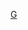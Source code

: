 {{CGroupH|name=Ghibli|desc=吉卜力工作室}}
<noinclude>[[Category:ACG公共轉換組模板|G]]</noinclude>
{{CItem|zh-cn:红猪;zh-tw:紅豬;zh-hk:飛天紅豬俠;zh-mo:飛天紅豬俠;zh-sg:红猪;zh-my:红猪|desc=default|original=}}
{{CItem|zh-cn:幽灵公主;zh-tw:魔法公主;zh-hk:幽靈公主;zh-mo:幽靈公主;zh-sg:魔法公主;zh-my:魔法公主|desc=default|original=}}
{{CItem|zh-cn:千与千寻;zh-tw:神隱少女;zh-hk:千與千尋;zh-mo:千與千尋;zh-sg:神隐少女;zh-my:神隐少女|desc=default|original=}}
{{CItem|zh-cn:哈尔的移动城堡;zh-tw:霍爾的移動城堡;zh-hk:哈爾移動城堡;zh-mo:哈爾移動城堡;zh-sg:哈尔的移动城堡;zh-my:哈尔的移动城堡|desc=default|original=}}
{{CItem|zh-cn:崖上的波妞;zh-tw:崖上的波妞;zh-hk:崖上的波兒;zh-mo:崖上的波兒;zh-sg:崖上的波妞;zh-my:崖上的波妞|desc=default|original=}}
{{CItem|zh-cn:高立的未来世界;zh-tw:未來少年柯南;zh-hk:高立的未來世界;zh-mo:高立的未來世界;zh-sg:未来少年柯南;zh-my:未来少年柯南|desc=default|original=}}
{{CItem|zh-cn:酵母君与鸡蛋公主;zh-tw:麵種與蛋姬;zh-hk:酵母君與雞蛋公主;zh-mo:酵母君與雞蛋公主;zh-sg:酵母与鸡蛋公主;zh-my:酵母与鸡蛋公主|desc=default|original=}}
{{CItem|zh-cn:梅伊与小猫巴士;zh-tw:梅與小貓巴士;zh-hk:大卷次子與小貓巴士;zh-mo:大卷次子與小貓巴士;zh-sg:梅伊与龙猫巴士;zh-my:梅伊与龙猫巴士|desc=default|original=}}
{{CItem|zh-cn:种下星星的日子;zh-tw:買下星星的日子;zh-hk:種下星星的日子;zh-mo:種下星星的日子;zh-sg:种下星星的日子;zh-my:种下星星的日子|desc=default|original=}}
{{CItem|zh-cn:幻想机械之破坏的发明;zh-tw:空想的機械們裡破壞的發明;zh-hk:幻想機械之破壞的發明;zh-mo:幻想機械之破壞的發明;zh-sg:幻想机械之破坏的发明;zh-my:幻想机械之破坏的发明|desc=default|original=}}
{{CItem|zh-cn:寻找家园;zh-tw:尋找棲所;zh-hk:尋找棲所;zh-mo:尋找棲所;zh-sg:寻找家园;zh-my:寻找家园;zh-my:寻找家园|desc=default|original=}}
{{CItem|zh-cn:克洛的大冒险;zh-tw:可羅的大散步;zh-hk:可羅的大散步;zh-sg:克洛的大冒险;zh-mo:可羅的大散步;zh-my:克洛的大冒险|desc=default|original=}}
{{CItem|zh-cn:鲁邦三世;zh-tw:魯邦三世;zh-hk:雷朋三世;zh-mo:雷朋三世;zh-sg:鲁邦三世;zh-my:鲁邦三世|desc=default|original=}}
{{CItem|zh-cn:阿尔卑斯山的少女;zh-hk:飄零燕;zh-mo:飄零燕;zh-tw:小天使;zh-sg:阿尔卑斯山的少女;zh-my:阿尔卑斯山的少女|desc=default|original=}}
{{CItem|zh-cn:平成狸合战;zh-tw:平成狸合戰;zh-hk:百變貍貓;zh-mo:百變貍貓;zh-sg:平成狸合战;zh-my:平成狸合战|desc=default|original=}}
{{CItem|zh-cn:我的邻居山田君;zh-tw:隔壁的山田君;zh-hk:我的鄰居山田君;zh-mo:我的鄰居山田君;zh-sg:我的邻居山田君;zh-my:我的邻居山田君|desc=default|original=}}
{{CItem|zh-cn:萤火虫之墓;zh-tw:螢火蟲之墓;zh-hk:再見螢火蟲;zh-mo:再見螢火蟲;zh-sg:萤火虫之墓;zh-my:萤火虫之墓|desc=default|original=}}
{{CItem|zh-cn:岁月的童话;zh-tw:兒時的點點滴滴;zh-hk:歲月的童話;zh-mo:歲月的童話;zh-sg:回忆点点滴滴;zh-my:回忆点点滴滴|desc=default|original=}}
{{CItem|zh-cn:红发安妮;zh-tw:清秀佳人;zh-hk:安妮的故事;zh-mo:安妮的故事;zh-sg:红发安妮;zh-my:红发安妮|desc=default|original=}}
{{CItem|zh-cn:三千里寻母记;zh-tw:萬里尋母;zh-hk:萬里尋親記;zh-mo:萬里尋親記;zh-sg:寻母三千里;zh-my:寻母三千里|desc=default|original=}}
{{CItem|zh-cn:侧耳倾听;zh-tw:心之谷;zh-hk:夢幻街少女;zh-mo:夢幻街少女;zh-sg:梦幻街少女;zh-my:梦幻街少女|desc=default|original=}}
{{CItem|zh-cn:来自虞美人之坡;zh-tw:來自紅花坂;zh-hk:紅花坂上的海;zh-mo:紅花坂上的海;zh-sg:红花坂上的海;zh-my:红花坂上的海|desc=default|original=}}
{{CItem|zh-cn:地海战记;zh-tw:地海戰記;zh-hk:地海傳說;zh-mo:地海傳說;zh-sg:地海战记;zh-my:地海战记|desc=default|original=}}
{{CItem|zh-cn:借东西的小人阿莉埃蒂;zh-tw:借物少女艾莉緹;zh-hk:借東西的小矮人亞莉亞蒂;zh-mo:借東西的小矮人亞莉亞蒂;zh-sg:借东西的小人阿莉埃蒂;zh-my:借东西的小人阿莉埃蒂|desc=default|original=}}
{{CItem|zh-cn:听到涛声;zh-tw:海潮之聲;zh-hk:海潮之聲;zh-mo:海潮之聲;zh-sg:海潮之声;zh-my:海潮之声|desc=default|original=}}
{{CItem|zh-cn:猫的报恩;zh-tw:貓的報恩;zh-hk:貓之報恩;zh-mo:貓之報恩;zh-sg:猫的报恩;zh-my:猫的报恩|desc=default|original=}}
{{CItem|zh-cn:起风了;zh-tw:風起;zh-hk:風起了;zh-mo:風起了;zh-sg:风起了;zh-my:风起了|desc=default|original=}}
{{CItem|zh-cn:巨神兵在东京出现;zh-tw:巨神兵現身東京;zh-hk:巨神兵現身東京;zh-mo:巨神兵現身東京;zh-sg:巨神兵现身东京;zh-my:巨神兵现身东京|desc=default|original=}}
{{CItem|zh-cn:9号太空站;zh-tw:9號太空站;zh-hk:Space Station No.9;zh-mo:Space Station No.9;zh-sg:Space Station No.9;zh-my:Space Station No.9|desc=default|original=}}
{{CItem|zh-cn:辉夜姬物语;zh-tw:輝耀姬物語;zh-hk:輝耀姬物語;zh-mo:輝耀姬物語;zh-sg:辉夜姬物语;zh-my:辉夜姬物语|desc=default|original=}}
{{CItem|zh-cn:梦与疯狂的王国;zh-tw:夢與瘋狂的王國;zh-hk:夢與瘋狂之王國;zh-mo:夢與瘋狂之王國;zh-sg:梦与疯狂的王国;zh-my:梦与疯狂的王国|desc=default|original=}}
{{CItem|zh-cn:红海龟;zh-tw:紅烏龜：小島物語;zh-hk:紅海龜;zh-mo:紅海龜;zh-sg:红海龟;zh-my:红海龟|desc=default|original=}}
{{CGroupF}}